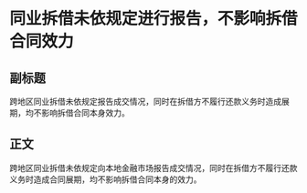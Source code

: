 # 同业拆借未依规定进行报告，不影响拆借合同效力
## 副标题
跨地区同业拆借未依规定报告成交情况，同时在拆借方不履行还款义务时造成展期，均不影响拆借合同本身效力。
## 正文
跨地区同业拆借未依规定向本地金融市场报告成交情况，同时在拆借方不履行还款义务时造成合同展期，均不影响拆借合同本身的效力。